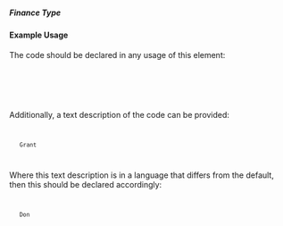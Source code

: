 ===== Finance Type ===== 
{{for revision 1.03}}

==== Example Usage ====

The code should be declared in any usage of this element:

<code xml>
    <finance-type code="100"/>
</code>

Additionally, a text description of the code can be provided:

<code xml>
    <finance-type code="100">Grant</finance-type>
</code>

Where this text description is in a language that differs from the default, then this should be declared accordingly:

<code xml>
    <finance-type code="100" xml:lang="fr">Don</finance-type>
</code>
